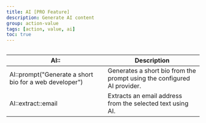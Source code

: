 ```yaml
---
title: AI [PRO Feature]
description: Generate AI content
group: action-value
tags: [action, value, ai]
toc: true
---
```


<img class="d-block mb-4 img-fluid rounded-3" src="/docs/[[config:docs_version]]/assets/img/openai.png" alt="" />

<BsTable>

| **AI::**                                               | **Description**                                                         |
| ------------------------------------------------------ | ----------------------------------------------------------------------- |
| AI::prompt("Generate a short bio for a web developer") | Generates a short bio from the prompt using the configured AI provider. |
| AI::extract::email                                     | Extracts an email address from the selected text using AI.              |

</BsTable>

<Callout name="subscribe-callout" />
